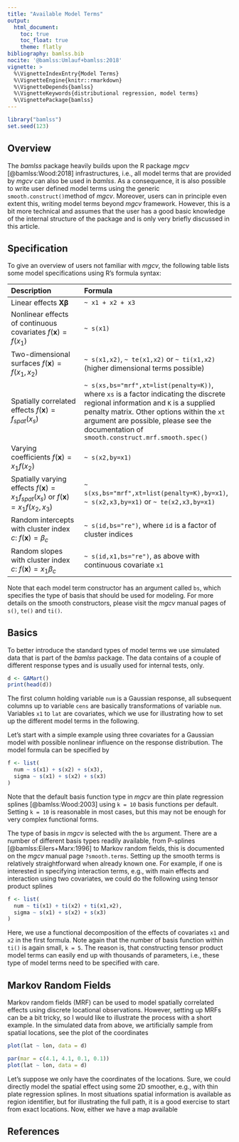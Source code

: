 ```yaml
---
title: "Available Model Terms"
output:
  html_document:
    toc: true
    toc_float: true
    theme: flatly
bibliography: bamlss.bib
nocite: '@bamlss:Umlauf+bamlss:2018'
vignette: >
  %\VignetteIndexEntry{Model Terms}
  %\VignetteEngine{knitr::rmarkdown}
  %\VignetteDepends{bamlss}
  %\VignetteKeywords{distributional regression, model terms}
  %\VignettePackage{bamlss}
---
```


```r
library("bamlss")
set.seed(123)
```

## Overview

The _bamlss_ package heavily builds upon the R package _mgcv_ [@bamlss:Wood:2018] infrastructures,
i.e., all model terms that are provided by _mgcv_ can also be used in _bamlss_. As a consequence,
it is also possible to write user defined model terms using the generic `smooth.construct()`method
of _mgcv_. Moreover, users can in principle even extent this, writing model terms beyond _mgcv_
framework. However, this is a bit more technical and assumes that the user has a good basic
knowledge of the internal structure of the package and is only very briefly discussed in this
article.

## Specification

To give an overview of users not familiar with _mgcv_, the following table lists some model
specifications using R's formula syntax:

| Description | Formula |
|:---|:---|
| Linear effects $\mathbf{X}\boldsymbol{\beta}$ | `~ x1 + x2 + x3` |
| Nonlinear effects of continuous covariates $f(\mathbf{x}) = f(x_1)$ | `~ s(x1)` |
| Two-dimensional surfaces $f(\mathbf{x}) = f(x_1, x_2)$ | `~ s(x1,x2)`, `~ te(x1,x2)` or `~ ti(x1,x2)` (higher dimensional terms possible) |
| Spatially correlated effects $f(\mathbf{x}) = f_{spat}(x_s)$ | `~ s(xs,bs="mrf",xt=list(penalty=K))`, where `xs` is a factor indicating the discrete regional information and `K` is a supplied penalty matrix. Other options within the `xt` argument are possible, please see the documentation of `smooth.construct.mrf.smooth.spec()` |
| Varying coefficients $f(\mathbf{x}) = x_1f(x_2)$ | `~ s(x2,by=x1)` |
| Spatially varying effects $f(\mathbf{x}) = x_1f_{spat}(x_s)$ or $f(\mathbf{x}) = x_1f(x_2, x_3)$ | `~ s(xs,bs="mrf",xt=list(penalty=K),by=x1)`, `~ s(x2,x3,by=x1)` or `~ te(x2,x3,by=x1)` |
| Random intercepts with cluster index $c$: $f(\mathbf{x}) = \beta_c$ | `~ s(id,bs="re")`, where `id` is a factor of cluster indices |
| Random slopes with cluster index $c$: $f(\mathbf{x}) = x_1\beta_c$ | `~ s(id,x1,bs="re")`, as above with continuous covariate `x1` |

Note that each model term constructor has an argument called `bs`, which specifies the type
of basis that should be used for modeling.
For more details on the smooth constructors, please visit the _mgcv_ manual pages of `s()`, `te()` and `ti()`.

## Basics

To better introduce the standard types of model terms we use simulated data that is part of the
_bamlss_ package. The data contains of a couple of different response types and is usually
used for internal tests, only.
```r
d <- GAMart()
print(head(d))
```
The first column holding variable `num` is a Gaussian response, all subsequent columns up to
variable `cens` are basically transformations of variable `num`. Variables `x1` to `lat` are
covariates, which we use for illustrating how to set up the different model terms in the
following.

Let's start with a simple example using three covariates for a Gaussian model with
possible nonlinear influence on the response distribution. The model formula can be specified by
```r
f <- list(
  num ~ s(x1) + s(x2) + s(x3),
  sigma ~ s(x1) + s(x2) + s(x3)
)
```
Note that the default basis function type in _mgcv_ are thin plate regression splines
[@bamlss:Wood:2003] using `k = 10` basis functions per default. Setting `k = 10` is reasonable in
most cases, but this may not be enough for very complex functional forms.

The type of basis in _mgcv_ is selected with the `bs` argument. There are a number of different
basis types readily available, from P-splines [@bamlss:Eilers+Marx:1996] to Markov random fields,
this is documented on the _mgcv_ manual page `?smooth.terms`.
Setting up the smooth terms is relatively straightforward when already known one. For example,
if one is interested in specifying interaction terms, e.g., with main effects and interaction using
two covariates, we could do the following using tensor product splines
```r
f <- list(
  num ~ ti(x1) + ti(x2) + ti(x1,x2),
  sigma ~ s(x1) + s(x2) + s(x3)
)
```
Here, we use a functional decomposition of the effects of covariates `x1` and `x2` in the
first formula. Note again that the number of basis function within `ti()` is again small, `k = 5`.
The reason is, that constructing tensor product model terms can easily end up with thousands of
parameters, i.e., these type of model terms need to be specified with care.

## Markov Random Fields

Markov random fields (MRF) can be used to model spatially correlated effects using discrete
locational observations. However, setting up MRFs can be a bit tricky, so I would like to illustrate
the process with a short example. In the simulated data from above, we artificially sample from
spatial locations, see the plot of the coordinates
```r
plot(lat ~ lon, data = d)
```
```r
par(mar = c(4.1, 4.1, 0.1, 0.1))
plot(lat ~ lon, data = d)
```
Let's suppose we only have the coordinates of the locations. Sure, we could directly model the
spatial effect using some 2D smoother, e.g., with thin plate regression splines. In most situations
spatial information is available as region identifier, but for illustrating the full path, it is
a good exercise to start from exact locations. Now, either we have a map available

## References

